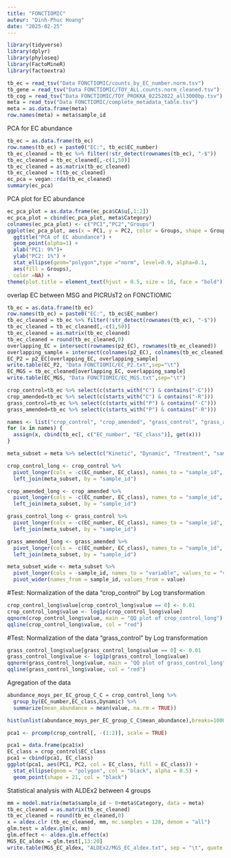 ```yaml
---
title: "FONCTIOMIC"
auteur: "Dinh-Phuc Hoang"
date: "2025-02-25"
---
```



```r
library(tidyverse)
library(dplyr)
library(phyloseq)
library(FactoMineR)
library(factoextra)
```

```r
tb_ec = read_tsv("Data FONCTIOMIC/counts_by_EC_number.norm.tsv")
tb_gene = read_tsv("Data FONCTIOMIC/TOY_ALL.counts.norm_cleaned.tsv")
tb_cog = read_tsv("Data FONCTIOMIC/TOY_PROKKA_02252022_all3000bp.tsv")
meta = read_tsv("Data FONCTIOMIC/complete_metadata_table.tsv")
meta = as.data.frame(meta)
row.names(meta) = meta$sample_id
```
PCA for EC abundance
```r
tb_ec = as.data.frame(tb_ec)
row.names(tb_ec) = paste0("EC:", tb_ec$EC_number)
tb_ec_cleaned = tb_ec %>% filter(!str_detect(rownames(tb_ec), "-$"))
tb_ec_cleaned = tb_ec_cleaned[,-c(1,50)]
tb_ec_cleaned = as.matrix(tb_ec_cleaned)
tb_ec_cleaned = t(tb_ec_cleaned)
ec_pca = vegan::rda(tb_ec_cleaned)
summary(ec_pca)
```
PCA plot for EC abundance
```r
ec_pca_plot = as.data.frame(ec_pca$CA$u[,1:2])
ec_pca_plot = cbind(ec_pca_plot, meta$Category)
colnames(ec_pca_plot) <- c("PC1","PC2","Groups")
ggplot(ec_pca_plot, aes(x = PC1, y = PC2, color = Groups, shape = Groups)) +
  ggtitle("PCA of EC abundance") +
  geom_point(alpha=1) +
  xlab("PC1: 9%")+
  ylab("PC2: 1%") +
  stat_ellipse(geom="polygon",type ="norm", level=0.9, alpha=0.1,
  aes(fill = Groups),
  color =NA) +
theme(plot.title = element_text(hjust = 0.5, size = 16, face = "bold"))
```
overlap EC between MSG and PICRUsT2 on FONCTIOMIC
```r
tb_ec = as.data.frame(tb_ec)
row.names(tb_ec) = paste0("EC:", tb_ec$EC_number)
tb_ec_cleaned = tb_ec %>% filter(!str_detect(rownames(tb_ec), "-$"))
tb_ec_cleaned = tb_ec_cleaned[,-c(1,50)]
tb_ec_cleaned = as.matrix(tb_ec_cleaned)
tb_ec_cleaned = round(tb_ec_cleaned,0)
overlapping_EC = intersect(rownames(p2_EC), rownames(tb_ec_cleaned))
overlapping_sample = intersect(colnames(p2_EC), colnames(tb_ec_cleaned))
EC_P2 = p2_EC[overlapping_EC, overlapping_sample]
write.table(EC_P2, "Data FONCTIOMIC/EC_P2.txt",sep="\t")
EC_MGS = tb_ec_cleaned[overlapping_EC, overlapping_sample]
write.table(EC_MGS, "Data FONCTIOMIC/EC_MGS.txt",sep="\t")
```

```r
crop_control=tb_ec %>% select(c(starts_with("C") & contains("-C")))
crop_amended=tb_ec %>% select(c(starts_with("C") & contains("-R")))
grass_control=tb_ec %>% select(c(starts_with("P") & contains("-C")))
grass_amended=tb_ec %>% select(c(starts_with("P") & contains("-R")))
```

```r
names <- list("crop_control", "crop_amended", "grass_control", "grass_amended")
for (x in names) {
  assign(x, cbind(tb_ec[, c("EC_number", "EC_class")], get(x)))
}
```

```r
meta_subset = meta %>% select(c("Kinetic", "Dynamic", "Treatment", "sample_id"))
```

```r
crop_control_long <- crop_control %>%
  pivot_longer(cols = -c(EC_number, EC_class), names_to = "sample_id", values_to = "value") %>%
  left_join(meta_subset, by = "sample_id")
```

```r
crop_amended_long <- crop_amended %>%
  pivot_longer(cols = -c(EC_number, EC_class), names_to = "sample_id", values_to = "value") %>%
  left_join(meta_subset, by = "sample_id")
```

```r
grass_control_long <- grass_control %>%
  pivot_longer(cols = -c(EC_number, EC_class), names_to = "sample_id", values_to = "value") %>%
  left_join(meta_subset, by = "sample_id")
```

```r
grass_amended_long <- grass_amended %>%
  pivot_longer(cols = -c(EC_number, EC_class), names_to = "sample_id", values_to = "value") %>%
  left_join(meta_subset, by = "sample_id")
```

```r
meta_subset_wide <- meta_subset %>%
  pivot_longer(cols = -sample_id, names_to = "variable", values_to = "value") %>%
  pivot_wider(names_from = sample_id, values_from = value)
```
#Test: Normalization of the data "crop_control" by Log transformation
```r
crop_control_long$value[crop_control_long$value == 0] <- 0.01
crop_control_long$value <- log1p(crop_control_long$value)
qqnorm(crop_control_long$value, main = "QQ plot of crop_control_long")
qqline(crop_control_long$value, col = "red")
```
#Test: Normalization of the data "grass_control" by Log transformation
```r
grass_control_long$value[grass_control_long$value == 0] <- 0.01
grass_control_long$value <- log1p(grass_control_long$value)
qqnorm(grass_control_long$value, main = "QQ plot of grass_control_long")
qqline(grass_control_long$value, col = "red")
```
Agregation of the data
```r
abundance_moys_per_EC_group_C_C = crop_control_long %>%
  group_by(EC_number,EC_class,Dynamic) %>%
  summarize(mean_abundance = mean(value, na.rm = TRUE))
```

```r
hist(unlist(abundance_moys_per_EC_group_C_C$mean_abundance),breaks=1000)
```

```r
pca1 <- prcomp(crop_control[, -(1:2)], scale = TRUE)
```

```r
pca1 = data.frame(pca1$x)
EC_class = crop_control$EC_class
pca1 = cbind(pca1, EC_class)
ggplot(pca1, aes(PC1, PC2, col = EC_class, fill = EC_class)) +
  stat_ellipse(geom = "polygon", col = "black", alpha = 0.5) +
  geom_point(shape = 21, col = "black")
```
Statistical analysis with ALDEx2 between 4 groups
```r
mm = model.matrix(meta$sample_id ~ 0+meta$Category, data = meta)
tb_ec_cleaned = as.matrix(tb_ec_cleaned)
tb_ec_cleaned = round(tb_ec_cleaned,0)
x = aldex.clr (tb_ec_cleaned, mm, mc.samples = 128, denom = "all")
glm.test = aldex.glm(x, mm)
glm.effect <- aldex.glm.effect(x)
MGS_EC_aldex = glm.test[,13:20]
write.table(MGS_EC_aldex, "ALDEx2/MGS_EC_aldex.txt", sep = "\t", quote = FALSE, row.names = TRUE, col.names = TRUE)
```

